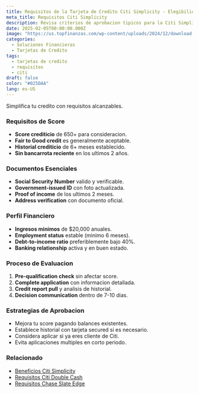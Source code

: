 ```yaml
---
title: Requisitos de la Tarjeta de Credito Citi Simplicity - Elegibilidad y Aprobacion
meta_title: Requisitos Citi Simplicity
description: Revisa criterios de aprobacion tipicos para la Citi Simplicity - puntaje recomendado, historial y buenas practicas para fortalecer tu perfil.
date: 2025-02-05T00:00:00.000Z
image: "https://us.topfinanzas.com/wp-content/uploads/2024/12/download-18.webp"
categories:
  - Soluciones Financieras
  - Tarjetas de Credito
tags:
  - tarjetas de credito
  - requisitos
  - citi
draft: false
color: "#025DAA"
lang: es-US
---
```


Simplifica tu credito con requisitos alcanzables.

### Requisitos de Score

- **Score crediticio** de 650+ para consideracion.
- **Fair to Good credit** es generalmente aceptable.
- **Historial crediticio** de 6+ meses establecido.
- **Sin bancarrota reciente** en los ultimos 2 años.

### Documentos Esenciales

- **Social Security Number** valido y verificable.
- **Government-issued ID** con foto actualizada.
- **Proof of income** de los ultimos 2 meses.
- **Address verification** con documento oficial.

### Perfil Financiero

- **Ingresos minimos** de $20,000 anuales.
- **Employment status** estable (minimo 6 meses).
- **Debt-to-income ratio** preferiblemente bajo 40%.
- **Banking relationship** activa y en buen estado.

<AdZone id="us_site_4" />

### Proceso de Evaluacion

1. **Pre-qualification check** sin afectar score.
2. **Complete application** con informacion detallada.
3. **Credit report pull** y analisis de historial.
4. **Decision communication** dentro de 7-10 dias.

### Estrategias de Aprobacion

- Mejora tu score pagando balances existentes.
- Establece historial con tarjeta secured si es necesario.
- Considera aplicar si ya eres cliente de Citi.
- Evita aplicaciones multiples en corto periodo.

### Relacionado

- [Beneficios Citi Simplicity](/soluciones-financieras/beneficios-de-la-tarjeta-de-credito-citi-simplicity-sin-cargos-por-pago-tardio-o-penalizaciones)
- [Requisitos Citi Double Cash](/soluciones-financieras/requisitos-de-la-tarjeta-de-credito-citi-double-cash-2-cashback)
- [Requisitos Chase Slate Edge](/soluciones-financieras/requisitos-de-la-tarjeta-de-credito-chase-slate-edge-transferencias-balance)
